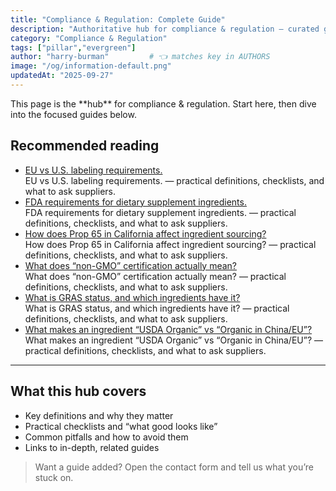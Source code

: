 ```yaml
---
title: "Compliance & Regulation: Complete Guide"
description: "Authoritative hub for compliance & regulation — curated guides, checklists, and definitions."
category: "Compliance & Regulation"
tags: ["pillar","evergreen"]
author: "harry-burman"         # 👈 matches key in AUTHORS
image: "/og/information-default.png"
updatedAt: "2025-09-27"
---
```


<Callout type="tip">
This page is the **hub** for compliance & regulation. Start here, then dive into the focused guides below.
</Callout>

## Recommended reading

- [EU vs U.S. labeling requirements.](/information/eu-vs-us-labeling-requirements)  
  EU vs U.S. labeling requirements. — practical definitions, checklists, and what to ask suppliers.
- [FDA requirements for dietary supplement ingredients.](/information/fda-requirements-for-dietary-supplement-ingredients)  
  FDA requirements for dietary supplement ingredients. — practical definitions, checklists, and what to ask suppliers.
- [How does Prop 65 in California affect ingredient sourcing?](/information/how-does-prop-65-in-california-affect-ingredient-sourcing)  
  How does Prop 65 in California affect ingredient sourcing? — practical definitions, checklists, and what to ask suppliers.
- [What does “non-GMO” certification actually mean?](/information/what-does-non-gmo-certification-actually-mean)  
  What does “non-GMO” certification actually mean? — practical definitions, checklists, and what to ask suppliers.
- [What is GRAS status, and which ingredients have it?](/information/what-is-gras-status-and-which-ingredients-have-it)  
  What is GRAS status, and which ingredients have it? — practical definitions, checklists, and what to ask suppliers.
- [What makes an ingredient “USDA Organic” vs “Organic in China/EU”?](/information/what-makes-an-ingredient-usda-organic-vs-organic-in-chinaeu)  
  What makes an ingredient “USDA Organic” vs “Organic in China/EU”? — practical definitions, checklists, and what to ask suppliers.

---

## What this hub covers

- Key definitions and why they matter
- Practical checklists and “what good looks like”
- Common pitfalls and how to avoid them
- Links to in-depth, related guides

> Want a guide added? Open the contact form and tell us what you’re stuck on.
